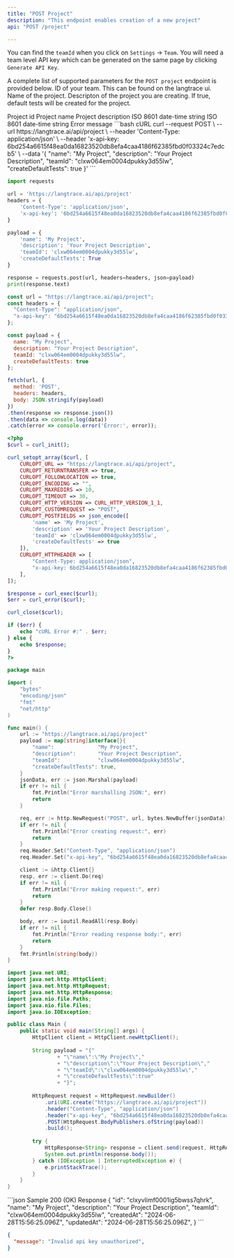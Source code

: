 ```yaml
---
title: "POST Project"
description: "This endpoint enables creation of a new project"
api: "POST /project"

---
```


<Note>You can find the `teamId` when you click on `Settings` -> `Team`. You will need a team level API key which can be generated on the same page by clicking `Generate API Key`.</Note>

A complete list of supported parameters for the `POST project` endpoint is provided below.
  <ParamField query="teamId" type="string" required>
    ID of your team. This can be found on the langtrace ui.
  </ParamField>
  <ParamField query="name" type="string" optional>
   Name of the project.
  </ParamField>
  <ParamField query="description" type="string" optional>
   Descripton of the project you are creating.
  </ParamField>
  <ParamField query="createDefaultTests" type="boolean" optional>
    If true, default tests will be created for the project.
  </ParamField>

<Accordion title="200 (OK) Response Object Schema" defaultOpen="false">
    <ResponseField name="id" type="string">
        Project id
    </ResponseField>
    <ResponseField name="name" type="string">
        Project name
    </ResponseField>
    <ResponseField name="description" type="string">
        Project description
    </ResponseField>
    <ResponseField name="createdAt" type="string">
      ISO 8601 date-time string
    </ResponseField>
    <ResponseField name="updatedAt" type="string">
      ISO 8601 date-time string
    </ResponseField>
</Accordion>
<Accordion title="Error Response Object Schema">
<ResponseField name="error" type="object">
    <Expandable title="Error Object Properties"  defaultOpen="false">
        <ResponseField name="message" type="string" required >
            Error message
        </ResponseField>
    </Expandable>
</ResponseField>
</Accordion>

<RequestExample>
```bash cURL
curl --request POST \
  --url https://langtrace.ai/api/project \
  --header 'Content-Type: application/json' \
  --header 'x-api-key: 6bd254a6615f48ea0da16823520db8efa4caa4186f62385fbd0f03324c7edcb5' \
  --data '{
    "name": "My Project",
    "description": "Your Project Description",
    "teamId": "clxw064em0004dpukky3d55lw",
    "createDefaultTests": true
  }'
```

```python Python
import requests

url = 'https://langtrace.ai/api/project'
headers = {
    'Content-Type': 'application/json',
    'x-api-key': '6bd254a6615f48ea0da16823520db8efa4caa4186f62385fbd0f03324c7edcb5'
}

payload = {
    'name': 'My Project',
    'description': 'Your Project Description',
    'teamId': 'clxw064em0004dpukky3d55lw',
    'createDefaultTests': True
}

response = requests.post(url, headers=headers, json=payload)
print(response.text)
```

```javascript Javascript
const url = "https://langtrace.ai/api/project";
const headers = {
  "Content-Type": "application/json",
  "x-api-key": "6bd254a6615f48ea0da16823520db8efa4caa4186f62385fbd0f03324c7edcb5"
};

const payload = {
  name: "My Project",
  description: "Your Project Description",
  teamId: "clxw064em0004dpukky3d55lw",
  createDefaultTests: true
};

fetch(url, {
  method: 'POST',
  headers: headers,
  body: JSON.stringify(payload)
})
.then(response => response.json())
.then(data => console.log(data))
.catch(error => console.error('Error:', error));
```

```php PHP
<?php
$curl = curl_init();

curl_setopt_array($curl, [
    CURLOPT_URL => "https://langtrace.ai/api/project",
    CURLOPT_RETURNTRANSFER => true,
    CURLOPT_FOLLOWLOCATION => true,
    CURLOPT_ENCODING => "",
    CURLOPT_MAXREDIRS => 10,
    CURLOPT_TIMEOUT => 30,
    CURLOPT_HTTP_VERSION => CURL_HTTP_VERSION_1_1,
    CURLOPT_CUSTOMREQUEST => "POST",
    CURLOPT_POSTFIELDS => json_encode([
        'name' => 'My Project',
        'description' => 'Your Project Description',
        'teamId' => 'clxw064em0004dpukky3d55lw',
        'createDefaultTests' => true
    ]),
    CURLOPT_HTTPHEADER => [
        "Content-Type: application/json",
        "x-api-key: 6bd254a6615f48ea0da16823520db8efa4caa4186f62385fbd0f03324c7edcb5"
    ],
]);

$response = curl_exec($curl);
$err = curl_error($curl);

curl_close($curl);

if ($err) {
    echo "cURL Error #:" . $err;
} else {
    echo $response;
}
?>
```

```go Go
package main

import (
    "bytes"
    "encoding/json"
    "fmt"
    "net/http"
)

func main() {
    url := "https://langtrace.ai/api/project"
    payload := map[string]interface{}{
        "name":              "My Project",
        "description":       "Your Project Description",
        "teamId":            "clxw064em0004dpukky3d55lw",
        "createDefaultTests": true,
    }
    jsonData, err := json.Marshal(payload)
    if err != nil {
        fmt.Println("Error marshalling JSON:", err)
        return
    }

    req, err := http.NewRequest("POST", url, bytes.NewBuffer(jsonData))
    if err != nil {
        fmt.Println("Error creating request:", err)
        return
    }
    req.Header.Set("Content-Type", "application/json")
    req.Header.Set("x-api-key", "6bd254a6615f48ea0da16823520db8efa4caa4186f62385fbd0f03324c7edcb5")

    client := &http.Client{}
    resp, err := client.Do(req)
    if err != nil {
        fmt.Println("Error making request:", err)
        return
    }
    defer resp.Body.Close()

    body, err := ioutil.ReadAll(resp.Body)
    if err != nil {
        fmt.Println("Error reading response body:", err)
        return
    }
    fmt.Println(string(body))
}
```
```java Java
import java.net.URI;
import java.net.http.HttpClient;
import java.net.http.HttpRequest;
import java.net.http.HttpResponse;
import java.nio.file.Paths;
import java.nio.file.Files;
import java.io.IOException;

public class Main {
    public static void main(String[] args) {
        HttpClient client = HttpClient.newHttpClient();
        
        String payload = "{"
                + "\"name\":\"My Project\","
                + "\"description\":\"Your Project Description\","
                + "\"teamId\":\"clxw064em0004dpukky3d55lw\","
                + "\"createDefaultTests\":true"
                + "}";
        
        HttpRequest request = HttpRequest.newBuilder()
            .uri(URI.create("https://langtrace.ai/api/project"))
            .header("Content-Type", "application/json")
            .header("x-api-key", "6bd254a6615f48ea0da16823520db8efa4caa4186f62385fbd0f03324c7edcb5")
            .POST(HttpRequest.BodyPublishers.ofString(payload))
            .build();
        
        try {
            HttpResponse<String> response = client.send(request, HttpResponse.BodyHandlers.ofString());
            System.out.println(response.body());
        } catch (IOException | InterruptedException e) {
            e.printStackTrace();
        }
    }
}
```
</RequestExample>

<ResponseExample>
```json Sample 200 (OK) Response
{
  "id": "clxyvlimf0001ig5bwss7qhrk",
  "name": "My Project",
  "description": "Your Project Description",
  "teamId": "clxw064em0004dpukky3d55lw",
  "createdAt": "2024-06-28T15:56:25.096Z",
  "updatedAt": "2024-06-28T15:56:25.096Z",
}
```

```json Sample Error Response
{
  "message": "Invalid api key unauthorized",
}
```
</ResponseExample>